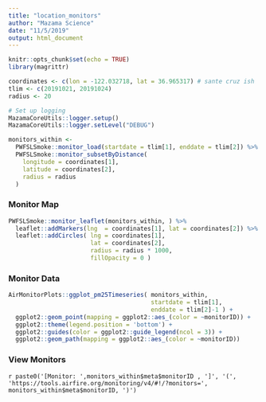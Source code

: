 ```yaml
---
title: "location_monitors"
author: "Mazama Science"
date: "11/5/2019"
output: html_document
---
```


```r
knitr::opts_chunk$set(echo = TRUE)
library(magrittr)

coordinates <- c(lon = -122.032718, lat = 36.965317) # sante cruz ish
tlim <- c(20191021, 20191024) 
radius <- 20

```

```r
# Set up logging
MazamaCoreUtils::logger.setup()
MazamaCoreUtils::logger.setLevel("DEBUG")
```

```r
monitors_within <- 
  PWFSLSmoke::monitor_load(startdate = tlim[1], enddate = tlim[2]) %>% 
  PWFSLSmoke::monitor_subsetByDistance(
    longitude = coordinates[1], 
    latitude = coordinates[2], 
    radius = radius
  )
```

### Monitor Map
```r
PWFSLSmoke::monitor_leaflet(monitors_within, ) %>%
  leaflet::addMarkers(lng  = coordinates[1], lat = coordinates[2]) %>% 
  leaflet::addCircles( lng = coordinates[1], 
                       lat = coordinates[2], 
                       radius = radius * 1000, 
                       fillOpacity = 0 )
```

### Monitor Data 
```r
AirMonitorPlots::ggplot_pm25Timeseries( monitors_within,
                                        startdate = tlim[1], 
                                        enddate = tlim[2]-1 ) +
  ggplot2::geom_point(mapping = ggplot2::aes_(color = ~monitorID)) + 
  ggplot2::theme(legend.position = 'bottom') + 
  ggplot2::guides(color = ggplot2::guide_legend(ncol = 3)) + 
  ggplot2::geom_path(mapping = ggplot2::aes_(color = ~monitorID))
```

### View Monitors
`r paste0('[Monitor: ',monitors_within$meta$monitorID , ']', '(', 'https://tools.airfire.org/monitoring/v4/#!/?monitors=', monitors_within$meta$monitorID, ')')`
